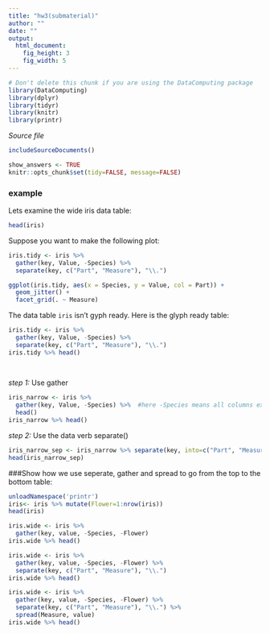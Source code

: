 ```yaml
---
title: "hw3(submaterial)"
author: ""
date: ""
output: 
  html_document:
    fig_height: 3
    fig_width: 5
---
```

<!-- Don't edit in between this line and the one below -->
```r
# Don't delete this chunk if you are using the DataComputing package
library(DataComputing)
library(dplyr)
library(tidyr)
library(knitr)
library(printr)
```
*Source file* 
```r
includeSourceDocuments()
```
<!-- Don't edit the material above this line -->

```r
show_answers <- TRUE
knitr::opts_chunk$set(tidy=FALSE, message=FALSE)
```
<!-- Don't edit the material above this line -->

### example

Lets examine the wide iris data table:

```r
head(iris)
```

Suppose you want to make the following plot:


```r
iris.tidy <- iris %>%
  gather(key, Value, -Species) %>%
  separate(key, c("Part", "Measure"), "\\.") 

ggplot(iris.tidy, aes(x = Species, y = Value, col = Part)) +
  geom_jitter() +
  facet_grid(. ~ Measure)
```

The data table `iris` isn't gyph ready. Here is the glyph ready table:

```r
iris.tidy <- iris %>%
  gather(key, Value, -Species) %>%
  separate(key, c("Part", "Measure"), "\\.") 
iris.tidy %>% head()
  
  
```


*step 1:* Use gather

```r
iris_narrow <- iris %>%
  gather(key, Value, -Species) %>%  #here -Species means all columns except Species
  head()
iris_narrow %>% head()
```

*step 2:* Use the data verb separate()

```r
iris_narrow_sep <- iris_narrow %>% separate(key, into=c("Part", "Measure"), sep="\\.")
head(iris_narrow_sep)
```

###Show how we use seperate, gather and spread to go from the top to the bottom table:

```r
unloadNamespace('printr')
iris<- iris %>% mutate(Flower=1:nrow(iris))
head(iris)
```


```r
iris.wide <- iris %>%
  gather(key, value, -Species, -Flower) 
iris.wide %>% head()
```

```r
iris.wide <- iris %>%
  gather(key, value, -Species, -Flower) %>%
  separate(key, c("Part", "Measure"), "\\.") 
iris.wide %>% head()
```

```r
iris.wide <- iris %>%
  gather(key, value, -Species, -Flower) %>%
  separate(key, c("Part", "Measure"), "\\.") %>%
  spread(Measure, value) 
iris.wide %>% head()
```
